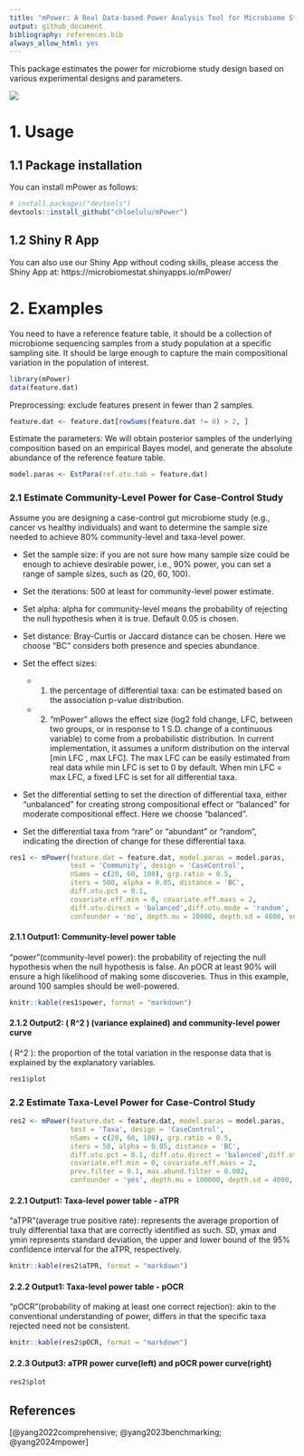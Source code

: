 ```yaml
---
title: "mPower: A Real Data-based Power Analysis Tool for Microbiome Study Design"
output: github_document
bibliography: references.bib
always_allow_html: yes
---
```


This package estimates the power for microbiome study design based on various experimental designs and parameters. 



![ ](workflows.png)

# 1. Usage
## 1.1 Package installation

You can install mPower as follows:

``` r
# install.packages("devtools")
devtools::install_github("chloelulu/mPower")
```

## 1.2 Shiny R App

You can also use our Shiny App without coding skills, please access the Shiny App at: https://microbiomestat.shinyapps.io/mPower/

# 2. Examples

You need to have a reference feature table, it should be a collection of microbiome sequencing samples from a study population at a specific sampling site. It should be large enough to capture the main compositional variation in the population of interest. 


```r
library(mPower)
data(feature.dat)
```

Preprocessing: exclude features present in fewer than 2 samples.
```r
feature.dat <- feature.dat[rowSums(feature.dat != 0) > 2, ]
```

Estimate the parameters: We will obtain posterior samples of the underlying composition based on an empirical Bayes model, and generate the absolute abundance of the reference feature table. 

```r
model.paras <- EstPara(ref.otu.tab = feature.dat)
```

### 2.1 Estimate Community-Level Power for Case-Control Study

Assume you are designing a case-control gut microbiome study (e.g., cancer vs healthy individuals) and want to determine the sample size needed to achieve 80% community-level and taxa-level power.

* Set the sample size: if you are not sure how many sample size could be enough to achieve desirable power, i.e., 90% power, you can set a range of sample sizes, such as (20, 60, 100).  

* Set the iterations: 500 at least for community-level power estimate. 

* Set alpha: alpha for community-level means the probability of rejecting the null hypothesis when it is true. Default 0.05 is chosen. 

* Set distance: Bray-Curtis or Jaccard distance can be chosen. Here we choose "BC" considers both presence and species abundance.

* Set the effect sizes: 
  - (1) the percentage of differential taxa: can be estimated based on the association p-value distribution. 
  - (2) "mPower" allows the effect size (log2 fold change, LFC, between two groups, or in response to 1 S.D. change of a continuous variable) to come from a probabilistic distribution. In current implementation, it assumes a uniform distribution on the interval [min LFC , max LFC]. The max LFC can be easily estimated from real data while min LFC is set to 0 by default. When min LFC = max LFC, a fixed LFC is set for all differential taxa. 

* Set the differential setting to set the direction of differential taxa, either "unbalanced" for creating strong compositional effect or "balanced" for moderate compositional effect. Here we choose "balanced". 

* Set the differential taxa from "rare" or "abundant" or "random", indicating the direction of change for these differential taxa.


```r
res1 <- mPower(feature.dat = feature.dat, model.paras = model.paras,
               test = 'Community', design = 'CaseControl',
               nSams = c(20, 60, 100), grp.ratio = 0.5,
               iters = 500, alpha = 0.05, distance = 'BC',
               diff.otu.pct = 0.1, 
               covariate.eff.min = 0, covariate.eff.maxs = 2,
               diff.otu.direct = 'balanced',diff.otu.mode = 'random',
               confounder = 'no', depth.mu = 10000, depth.sd = 4000, verbose = F)
```

#### 2.1.1 Output1: Community-level power table 

"power"(community-level power): the probability of rejecting the null hypothesis when the null hypothesis is false. An pOCR at least 90% will ensure a high likelihood of making some discoveries. Thus in this example, around 100 samples should be well-powered. 
```r
knitr::kable(res1$power, format = "markdown")
```

#### 2.1.2 Output2: \( R^2 \) (variance explained) and community-level power curve

\( R^2 \): the proportion of the total variation in the response data that is explained by the explanatory variables.
```r
res1$plot
```


### 2.2 Estimate Taxa-Level Power for Case-Control Study
```r
res2 <- mPower(feature.dat = feature.dat, model.paras = model.paras,
               test = 'Taxa', design = 'CaseControl',
               nSams = c(20, 60, 100), grp.ratio = 0.5,
               iters = 50, alpha = 0.05, distance = 'BC',
               diff.otu.pct = 0.1, diff.otu.direct = 'balanced',diff.otu.mode = 'random',
               covariate.eff.min = 0, covariate.eff.maxs = 2,
               prev.filter = 0.1, max.abund.filter = 0.002,
               confounder = 'yes', depth.mu = 100000, depth.sd = 4000, verbose = F)
```

#### 2.2.1 Output1: Taxa-level power table - aTPR

"aTPR"(average true positive rate): represents the average proportion of truly differential taxa that are correctly identified as such. SD, ymax and ymin represents standard deviation, the upper and lower bound of the 95% confidence interval for the aTPR, respectively.
```r
knitr::kable(res2$aTPR, format = "markdown")

```

#### 2.2.2 Output1: Taxa-level power table - pOCR 

"pOCR"(probability of making at least one correct rejection): akin to the conventional understanding of power, differs in that the specific taxa rejected need not be consistent.
```r
knitr::kable(res2$pOCR, format = "markdown")
```

#### 2.2.3 Output3: aTPR power curve(left) and pOCR power curve(right)

```r
res2$plot
```

## References

[@yang2022comprehensive; @yang2023benchmarking; @yang2024mpower]


